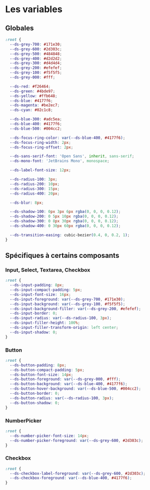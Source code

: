 
<Meta title="Variables" />

# Les variables

## Globales

```css
:root {
  --ds-grey-700: #171e30;
  --ds-grey-600: #2d303c;
  --ds-grey-500: #484848;
  --ds-grey-400: #d2d2d2;
  --ds-grey-300: #d4d4d4;
  --ds-grey-200: #efefef;
  --ds-grey-100: #f5f5f5;
  --ds-grey-000: #fff;

  --ds-red: #f26464;
  --ds-green: #4bde97;
  --ds-yellow: #ffb648;
  --ds-blue: #4177f6;
  --ds-magenta: #be2ec7;
  --ds-cyan: #02c1c8;

  --ds-blue-300: #adc5ea;
  --ds-blue-400: #4177f6;
  --ds-blue-500: #004cc2;

  --ds-focus-ring-color: var(--ds-blue-400, #4177f6);
  --ds-focus-ring-width: 2px;
  --ds-focus-ring-offset: 2px;

  --ds-sans-serif-font: 'Open Sans', inherit, sans-serif;
  --ds-mono-font: 'JetBrains Mono', monospace;

  --ds-label-font-size: 12px;

  --ds-radius-100: 3px;
  --ds-radius-200: 10px;
  --ds-radius-300: 15px;
  --ds-radius-400: 20px;

  --ds-blur: 8px;

  --ds-shadow-100: 0px 3px 6px rgba(0, 0, 0, 0.12);
  --ds-shadow-200: 0 5px 10px rgba(0, 0, 0, 0.12);
  --ds-shadow-300: 0 8px 30px rgba(0, 0, 0, 0.12);
  --ds-shadow-400: 0 30px 60px rgba(0, 0, 0, 0.12);

  --ds-transition-easing: cubic-bezier(0.4, 0, 0.2, 1);
}
```

## Spécifiques à certains composants

### Input, Select, Textarea, Checkbox

```css
:root {
  --ds-input-padding: 8px;
  --ds-input-compact-padding: 5px;
  --ds-input-font-size: 16px;
  --ds-input-foreground: var(--ds-grey-700, #171e30);
  --ds-input-background: var(--ds-grey-100, #f5f5f5);
  --ds-input-background-filler: var(--ds-grey-200, #efefef);
  --ds-input-border: 0;
  --ds-input-radius: var(--ds-radius-100, 3px);
  --ds-input-filler-height: 100%;
  --ds-input-filler-transform-origin: left center;
  --ds-input-shadow: 0;
}
```

### Button

```css
:root {
  --ds-button-padding: 8px;
  --ds-button-compact-padding: 5px;
  --ds-button-font-size: 14px;
  --ds-button-foreground: var(--ds-grey-000, #fff);
  --ds-button-background: var(--ds-blue-400, #4177f6);
  --ds-button-hover-background: var(--ds-blue-500, #004cc2);
  --ds-button-border: 0;
  --ds-button-radius: var(--ds-radius-100, 3px);
  --ds-button-shadow: 0;
}
```

### NumberPicker

```css
:root {
  --ds-number-picker-font-size: 14px;
  --ds-number-picker-foreground: var(--ds-grey-600, #2d303c);
}
```

### Checkbox

```css
:root {
  --ds-checkbox-label-foreground: var(--ds-grey-600, #2d303c);
  --ds-checkbox-foreground: var(--ds-blue-400, #4177f6);
}
```

